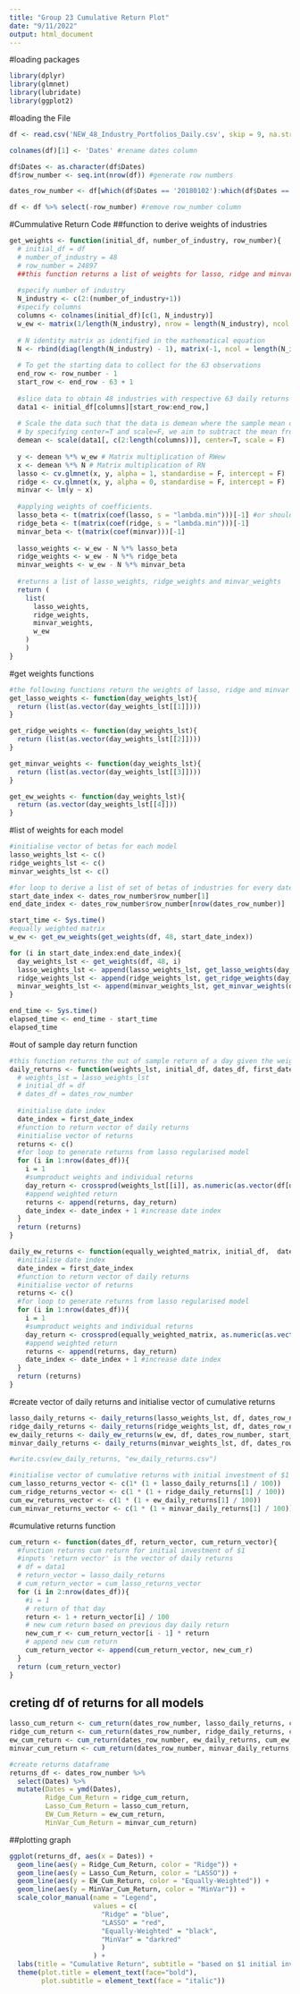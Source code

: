 ```yaml
---
title: "Group 23 Cumulative Return Plot"
date: "9/11/2022"
output: html_document
---
```


#loading packages
```r
library(dplyr)
library(glmnet)
library(lubridate)
library(ggplot2)
```

#loading the File
```r
df <- read.csv('NEW_48_Industry_Portfolios_Daily.csv', skip = 9, na.strings = "-99.99")

colnames(df)[1] <- 'Dates' #rename dates column

df$Dates <- as.character(df$Dates)
df$row_number <- seq.int(nrow(df)) #generate row numbers

dates_row_number <- df[which(df$Dates == '20180102'):which(df$Dates == '20220630'),] %>% select(Dates, row_number)

df <- df %>% select(-row_number) #remove row_number column
```

#Cummulative Return Code
##function to derive weights of industries
```r
get_weights <- function(initial_df, number_of_industry, row_number){
  # initial_df = df
  # number_of_industry = 48
  # row_number = 24897
  ##this function returns a list of weights for lasso, ridge and minvar for 63 observations prior to a certain date
  
  #specify number of industry
  N_industry <- c(2:(number_of_industry+1))
  #specify columns
  columns <- colnames(initial_df)[c(1, N_industry)]
  w_ew <- matrix(1/length(N_industry), nrow = length(N_industry), ncol = 1) # Get the equally weighted matrix
  
  # N identity matrix as identified in the mathematical equation
  N <- rbind(diag(length(N_industry) - 1), matrix(-1, ncol = length(N_industry) - 1)) 
  
  # To get the starting data to collect for the 63 observations
  end_row <- row_number - 1 
  start_row <- end_row - 63 + 1
  
  #slice data to obtain 48 industries with respective 63 daily returns before that date
  data1 <- initial_df[columns][start_row:end_row,]
  
  # Scale the data such that the data is demean where the sample mean of each asset return is 0
  # by specifying center=T and scale=F, we aim to subtract the mean from each individual return but NOT dividing by the standard deviation.
  demean <- scale(data1[, c(2:length(columns))], center=T, scale = F) 
  
  y <- demean %*% w_ew # Matrix multiplication of RWew
  x <- demean %*% N # Matrix multiplication of RN
  lasso <- cv.glmnet(x, y, alpha = 1, standardise = F, intercept = F) 
  ridge <- cv.glmnet(x, y, alpha = 0, standardise = F, intercept = F) 
  minvar <- lm(y ~ x)
  
  #applying weights of coefficients.
  lasso_beta <- t(matrix(coef(lasso, s = "lambda.min")))[-1] #or should we use lambda.1se?
  ridge_beta <- t(matrix(coef(ridge, s = "lambda.min")))[-1]
  minvar_beta <- t(matrix(coef(minvar)))[-1]
  
  lasso_weights <- w_ew - N %*% lasso_beta
  ridge_weights <- w_ew - N %*% ridge_beta
  minvar_weights <- w_ew - N %*% minvar_beta
  
  #returns a list of lasso_weights, ridge_weights and minvar_weights
  return (
    list(
      lasso_weights,
      ridge_weights,
      minvar_weights,
      w_ew
    )
    )
}
```

#get weights functions
```r
#the following functions return the weights of lasso, ridge and minvar respectively from 'get_weights' function
get_lasso_weights <- function(day_weights_lst){
  return (list(as.vector(day_weights_lst[[1]])))
}

get_ridge_weights <- function(day_weights_lst){
  return (list(as.vector(day_weights_lst[[2]])))
}

get_minvar_weights <- function(day_weights_lst){
  return (list(as.vector(day_weights_lst[[3]])))
}

get_ew_weights <- function(day_weights_lst){
  return (as.vector(day_weights_lst[[4]]))
}

```

#list of weights for each model
```r
#initialise vector of betas for each model
lasso_weights_lst <- c() 
ridge_weights_lst <- c()
minvar_weights_lst <- c()

#for loop to derive a list of set of betas of industries for every date within data
start_date_index <- dates_row_number$row_number[1]
end_date_index <- dates_row_number$row_number[nrow(dates_row_number)]

start_time <- Sys.time()
#equally weighted matrix
w_ew <- get_ew_weights(get_weights(df, 48, start_date_index))

for (i in start_date_index:end_date_index){
  day_weights_lst <- get_weights(df, 48, i)
  lasso_weights_lst <- append(lasso_weights_lst, get_lasso_weights(day_weights_lst))
  ridge_weights_lst <- append(ridge_weights_lst, get_ridge_weights(day_weights_lst))
  minvar_weights_lst <- append(minvar_weights_lst, get_minvar_weights(day_weights_lst))
}

end_time <- Sys.time()
elapsed_time <- end_time - start_time
elapsed_time
```

#out of sample day return function
```r
#this function returns the out of sample return of a day given the weights of the portfolio derived from the past 63 observations
daily_returns <- function(weights_lst, initial_df, dates_df, first_date_index){
  # weights_lst = lasso_weights_lst
  # initial_df = df
  # dates_df = dates_row_number
  
  #initialise date index
  date_index = first_date_index
  #function to return vector of daily returns
  #initialise vector of returns
  returns <- c()
  #for loop to generate returns from lasso regularised model
  for (i in 1:nrow(dates_df)){
    i = 1
    #sumproduct weights and individual returns
    day_return <- crossprod(weights_lst[[i]], as.numeric(as.vector(df[date_index, 2:ncol(df)])))
    #append weighted return
    returns <- append(returns, day_return)
    date_index <- date_index + 1 #increase date index
  }
  return (returns)
}

daily_ew_returns <- function(equally_weighted_matrix, initial_df,  dates_df, first_date_index){
  #initialise date index
  date_index = first_date_index
  #function to return vector of daily returns
  #initialise vector of returns
  returns <- c()
  #for loop to generate returns from lasso regularised model
  for (i in 1:nrow(dates_df)){
    i = 1
    #sumproduct weights and individual returns
    day_return <- crossprod(equally_weighted_matrix, as.numeric(as.vector(df[date_index, 2:ncol(df)])))
    #append weighted return
    returns <- append(returns, day_return)
    date_index <- date_index + 1 #increase date index
  }
  return (returns)
}
```

#create vector of daily returns and initialise vector of cumulative returns
```r
lasso_daily_returns <- daily_returns(lasso_weights_lst, df, dates_row_number, start_date_index)
ridge_daily_returns <- daily_returns(ridge_weights_lst, df, dates_row_number, start_date_index)
ew_daily_returns <- daily_ew_returns(w_ew, df, dates_row_number, start_date_index)
minvar_daily_returns <- daily_returns(minvar_weights_lst, df, dates_row_number, start_date_index)

#write.csv(ew_daily_returns, "ew_daily_returns.csv")

#initialise vector of cumulative returns with initial investment of $1 for both ridge and lasso
cum_lasso_returns_vector <- c(1* (1 + lasso_daily_returns[1] / 100))
cum_ridge_returns_vector <- c(1 * (1 + ridge_daily_returns[1] / 100))
cum_ew_returns_vector <- c(1 * (1 + ew_daily_returns[1] / 100))
cum_minvar_returns_vector <- c(1 * (1 + minvar_daily_returns[1] / 100))
```

#cumulative returns function
```r
cum_return <- function(dates_df, return_vector, cum_return_vector){
  #function returns cum return for initial investment of $1
  #inputs 'return vector' is the vector of daily returns
  # df = data1
  # return_vector = lasso_daily_returns
  # cum_return_vector = cum_lasso_returns_vector
  for (i in 2:nrow(dates_df)){
    #i = 1
    # return of that day
    return <- 1 + return_vector[i] / 100
    # new cum return based on previous day daily return
    new_cum_r <- cum_return_vector[i - 1] * return
    # append new cum return
    cum_return_vector <- append(cum_return_vector, new_cum_r)
  }
  return (cum_return_vector)
}
```

## creting df of returns for all models
```r
lasso_cum_return <- cum_return(dates_row_number, lasso_daily_returns, cum_lasso_returns_vector) #lasso regularised cum return
ridge_cum_return <- cum_return(dates_row_number, ridge_daily_returns, cum_ridge_returns_vector) #ridge regularised cum return
ew_cum_return <- cum_return(dates_row_number, ew_daily_returns, cum_ew_returns_vector) #equally weighted cum return
minvar_cum_return <- cum_return(dates_row_number, minvar_daily_returns, cum_minvar_returns_vector) #equally weighted cum return

#create returns dataframe
returns_df <- dates_row_number %>% 
  select(Dates) %>%
  mutate(Dates = ymd(Dates),
         Ridge_Cum_Return = ridge_cum_return,
         Lasso_Cum_Return = lasso_cum_return,
         EW_Cum_Return = ew_cum_return,
         MinVar_Cum_Return = minvar_cum_return)
```

##plotting graph
```r
ggplot(returns_df, aes(x = Dates)) +
  geom_line(aes(y = Ridge_Cum_Return, color = "Ridge")) +
  geom_line(aes(y = Lasso_Cum_Return, color = "LASSO")) +
  geom_line(aes(y = EW_Cum_Return, color = "Equally-Weighted")) +
  geom_line(aes(y = MinVar_Cum_Return, color = "MinVar")) +
  scale_color_manual(name = "Legend", 
                     values = c(
                       "Ridge" = "blue", 
                       "LASSO" = "red", 
                       "Equally-Weighted" = "black",
                       "MinVar" = "darkred"
                       )
                     ) +
  labs(title = "Cumulative Return", subtitle = "based on $1 initial investment", y = '', x = "Dates") +
  theme(plot.title = element_text(face="bold"),
        plot.subtitle = element_text(face = "italic"))
```
